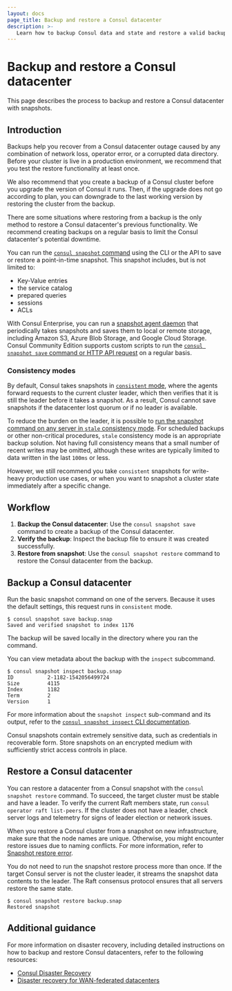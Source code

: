 ```yaml
---
layout: docs
page_title: Backup and restore a Consul datacenter
description: >-
   Learn how to backup Consul data and state and restore a valid backup using the snapshot tool.
---
```


# Backup and restore a Consul datacenter

This page describes the process to backup and restore a Consul datacenter with snapshots.

## Introduction

Backups help you recover from a Consul datacenter outage caused by any combination of network loss, operator error, or a corrupted data directory. Before your cluster is live in a production environment, we recommend that you test the restore functionality at least once.

We also recommend that you create a backup of a Consul cluster before you upgrade the version of Consul it runs. Then, if the upgrade does not go according to plan, you can downgrade to the last working version by restoring the cluster from the backup. 

There are some situations where restoring from a backup is the only method to restore a Consul datacenter's previous functionality. We recommend creating backups on a regular basis to limit the Consul datacenter's potential downtime.

You can run the [`consul snapshot` command](/consul/commands/snapshot) using the CLI or the API to save or restore a point-in-time snapshot. This snapshot includes, but is not limited to:

- Key-Value entries
- the service catalog
- prepared queries
- sessions
- ACLs 

With Consul Enterprise, you can run a [snapshot agent daemon](/consul/commands/snapshot/agent) that periodically takes snapshots and saves them to local or remote storage, including Amazon S3, Azure Blob Storage, and Google Cloud Storage. Consul Community Edition supports custom scripts to run the [`consul snapshot save` command or HTTP API request](/consul/api-docs/snapshot) on a regular basis.

### Consistency modes

By default, Consul takes snapshots in [`consistent` mode](/consul/docs/concept/consistency#consistency-modes), where the agents forward requests to the current cluster leader, which then verifies that it is still the leader before it takes a snapshot. As a result, Consul cannot save snapshots if the datacenter lost quorum or if no leader is available. 

To reduce the burden on the leader, it is possible to [run the snapshot command on any server in `stale` consistency mode](/consul/commands/snapshot/save#examples). For scheduled backups or other non-critical procedures, `stale` consistency mode is an appropriate backup solution. Not having full consistency means that a small number of recent writes may be omitted, although these writes are typically limited to data written in the last `100ms` or less.

However, we still recommend you take `consistent` snapshots for write-heavy production use cases, or when you want to snapshot a cluster state immediately after a specific change.


## Workflow

1. **Backup the Consul datacenter**: Use the `consul snapshot save` command to create a backup of the Consul datacenter.
1. **Verify the backup**: Inspect the backup file to ensure it was created successfully.
1. **Restore from snapshot**: Use the `consul snapshot restore` command to restore the Consul datacenter from the backup.


## Backup a Consul datacenter

Run the basic snapshot command on one of the servers. Because it uses the default settings, this request runs in `consistent` mode.

```shell-session
$ consul snapshot save backup.snap
Saved and verified snapshot to index 1176
```

The backup will be saved locally in the directory where you ran the command.

You can view metadata about the backup with the `inspect` subcommand.

```shell-session
$ consul snapshot inspect backup.snap
ID           2-1182-1542056499724
Size         4115
Index        1182
Term         2
Version      1
```

For more information about the `snapshot inspect` sub-command and its output, refer to the [`consul snapshot inspect` CLI documentation](/consul/commands/snapshot/inspect).

<Warning heading="Security warning">

Consul snapshots contain extremely sensitive data, such as credentials in recoverable form. Store snapshots on an encrypted medium with sufficiently strict access controls in place.

</Warning>


## Restore a Consul datacenter

You can restore a datacenter from a Consul snapshot with the `consul snapshot restore` command. To succeed, the target cluster must be stable and have a leader. To verify the current Raft members state, run `consul operator raft list-peers`. If the cluster does not have a leader, check server logs and telemetry for signs of leader election or network issues.

When you restore a Consul cluster from a snapshot on new infrastructure, make sure that the node names are unique. Otherwise, you might encounter restore issues due to naming conflicts. For more information, refer to [Snapshot restore error](/consul/docs/error-messages/consul#snapshot-restore-error).

You do not need to run the snapshot restore process more than once. If the target Consul server is not the cluster leader, it streams the snapshot data contents to the leader. The Raft consensus protocol ensures that all servers restore the same state.

```shell-session
$ consul snapshot restore backup.snap
Restored snapshot
```

## Additional guidance

For more information on disaster recovery, including detailed instructions on how to backup and restore Consul datacenters, refer to the following resources:

- [Consul Disaster Recovery](/consul/docs/manage/disaster-recovery)
- [Disaster recovery for WAN-federated datacenters](/consul/docs/manage/disaster-recovery/restore/secondary)
